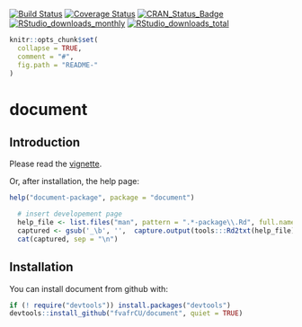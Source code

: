 [![Build Status](https://travis-ci.org/fvafrCU/document.svg?branch=master)](https://travis-ci.org/fvafrCU/document)
[![Coverage Status](https://codecov.io/github/fvafrCU/document/coverage.svg?branch=master)](https://codecov.io/github/fvafrCU/document?branch=master)
[![CRAN_Status_Badge](https://www.r-pkg.org/badges/version/document)](https://cran.r-project.org/package=document)
[![RStudio_downloads_monthly](https://cranlogs.r-pkg.org/badges/document)](https://cran.rstudio.com/web/packages/document/index.html)
[![RStudio_downloads_total](https://cranlogs.r-pkg.org/badges/grand-total/document)](https://cran.rstudio.com/web/packages/document/index.html)

<!-- README.md is generated from README.Rmd. Please edit that file -->

```r
knitr::opts_chunk$set(
  collapse = TRUE,
  comment = "#",
  fig.path = "README-"
)
```

# document

## Introduction
Please read the [vignette](https://htmlpreview.github.io/?https://github.com/fvafrCU/document/blob/master/inst/doc/Introduction_to_document.html).

Or, after installation, the help page:
```r
help("document-package", package = "document")
```
```r
  # insert developement page
  help_file <- list.files("man", pattern = ".*-package\\.Rd", full.names = TRUE)
  captured <- gsub('_\b', '',  capture.output(tools:::Rd2txt(help_file) ))
  cat(captured, sep = "\n")
```
## Installation
You can install document from github with:
```r
if (! require("devtools")) install.packages("devtools")
devtools::install_github("fvafrCU/document", quiet = TRUE)
```
